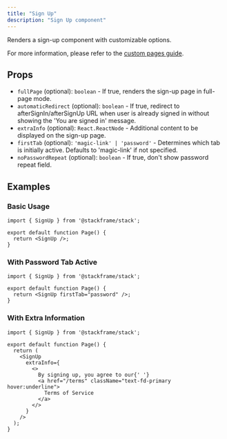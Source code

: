 ```yaml
---
title: "Sign Up"
description: "Sign Up component"
---
```


Renders a sign-up component with customizable options.

<div className="my-8 flex flex-col items-center bg-fd-background rounded-lg p-6">
  <SignInStackAuth />
</div>

For more information, please refer to the [custom pages guide](../customization/custom-pages.mdx).

## Props

- `fullPage` (optional): `boolean` - If true, renders the sign-up page in full-page mode.
- `automaticRedirect` (optional): `boolean` - If true, redirect to afterSignIn/afterSignUp URL when user is already signed in without showing the 'You are signed in' message.
- `extraInfo` (optional): `React.ReactNode` - Additional content to be displayed on the sign-up page.
- `firstTab` (optional): `'magic-link' | 'password'` - Determines which tab is initially active. Defaults to 'magic-link' if not specified.
- `noPasswordRepeat` (optional): `boolean` - If true, don't show password repeat field.

## Examples

### Basic Usage

```tsx
import { SignUp } from '@stackframe/stack';

export default function Page() {
  return <SignUp />;
}
```

### With Password Tab Active

<div className="my-8 flex flex-col items-center bg-fd-background rounded-lg p-6">
  <SignInPasswordFirstTab />
</div>

```tsx
import { SignUp } from '@stackframe/stack';

export default function Page() {
  return <SignUp firstTab="password" />;
}
```

### With Extra Information

<div className="my-8 flex flex-col items-center bg-fd-background rounded-lg p-6">
  <SignInExtraInfo />
</div>

```tsx
import { SignUp } from '@stackframe/stack';

export default function Page() {
  return (
    <SignUp
      extraInfo={
        <>
          By signing up, you agree to our{' '}
          <a href="/terms" className="text-fd-primary hover:underline">
            Terms of Service
          </a>
        </>
      }
    />
  );
}
``` 

